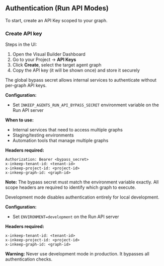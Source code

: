 ## Authentication (Run API Modes)

To start, create an API Key scoped to your graph.

### Create API key

Steps in the UI:
1. Open the Visual Builder Dashboard
2. Go to your Project → **API Keys**
3. Click **Create**, select the target agent graph
4. Copy the API key (it will be shown once) and store it securely

<Accordions>
<Accordion title="Advanced: Global Bypass Secret">

The global bypass secret allows internal services to authenticate without per-graph API keys.

**Configuration:**
- Set `INKEEP_AGENTS_RUN_API_BYPASS_SECRET` environment variable on the Run API server

**When to use:**
- Internal services that need to access multiple graphs
- Staging/testing environments
- Automation tools that manage multiple graphs

**Headers required:**
```http
Authorization: Bearer <bypass_secret>
x-inkeep-tenant-id: <tenant-id>
x-inkeep-project-id: <project-id>
x-inkeep-graph-id: <graph-id>
```

**Note:** The bypass secret must match the environment variable exactly. All scope headers are required to identify which graph to execute.

</Accordion>

<Accordion title="Advanced: Development Mode">

Development mode disables authentication entirely for local development.

**Configuration:**
- Set `ENVIRONMENT=development` on the Run API server

**Headers required:**
```http
x-inkeep-tenant-id: <tenant-id>
x-inkeep-project-id: <project-id>
x-inkeep-graph-id: <graph-id>
```

**Warning:** Never use development mode in production. It bypasses all authentication checks.

</Accordion>
</Accordions>